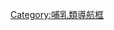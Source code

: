 {{Navbox
|name   = 馬屬
|title  = [[马属]]（包括現存種和滅絕種）
|bodyclass = hlist
|image  = 
|state  = {{{state|autocollapse}}}
|above      = †代表已[[灭绝|滅絕]]的[[物种|物種]]。
|abovestyle = color:#606060; font-size:smaller
|group1 = [[驢亞屬|<center>驢亞屬 </br>(''Asinus'')]]
|list1 = {{Navbox|subgroup
| group1     = [[非洲野驴|<center>非洲野驢</br>(''Equus africanus'')]]
| list1      =
* [[努比亞野驢|努比亞野驢(''Equus africanus africanus'')]]
* [[驴|家驢 (''Equus africanus asinus'')]]
* †[[北非野驢|北非野驢 (''Equus africanus atlanticus'')]]
* [[索馬利亞野驢|索馬利亞野驢 (''Equus africanus somaliensis'')]]
 | group2     = [[亞洲野驢|<center>亞洲野驢</br>(''Equus hemionus'')]]
 | list2      =
* [[蒙古野驢|蒙古野驢 (''Equus hemionus hemionus'')]]
* †[[敘利亞野驢|敘利亞野驢 (''Equus hemionus hemippus'')]]
* [[印度野驢|印度野驢 (''Equus hemionus khur'')]]
* [[土庫曼野驢|土庫曼野驢 (''Equus hemionus kulan'')]]
* [[波斯野驴|波斯野驢 (''Equus hemionus onager'')]]
* †[[歐洲野驢|歐洲野驢 (''Equus hemionus hydruntinus'')]]
 | group3     = [[西藏野驴|<center>西藏野驢</br>(''Equus kiang'')]]
 | list3      =
* [[西藏野驴|西部亞種 (''Equus kiang kiang'')]]
* [[西藏野驴|北部亞種 (''Equus hemionus chu'')]]
* [[西藏野驴|東部亞種 (''Equus kiang holdereri'')]]
* [[西藏野驴|南部亞種 (''Equus kiang polyodon'')]]}}
|group3 = [[斑馬|<center>斑馬 </br>(''Zebras'')]]
|list3  = {{Navbox|subgroup
| groupstyle =  background:#efefff;
| group1     = [[平原斑馬|<center>平原斑馬</br>(''Equus quagga'')]]
| list1      =
* †[[斑驢|斑驢 (''Equus quagga quagga'')]]
* [[布氏斑馬|布氏斑馬 (''Equus quagga burchellii'')]]
* [[格蘭特氏斑馬|格蘭特氏斑馬 (''Equus quagga boehmi'')]]
* [[社氏斑馬|社氏斑馬 (''Equus quagga borensis'')]]
* [[輯氏斑馬|輯氏斑馬 (''Equus quagga chapmani'')]]
* [[克氏斑馬|克氏斑馬 (''Equus quagga crawshayi'')]]
* [[塞氏斑馬|塞氏斑馬 (''Equus quagga selousi'')]]
| group2     = [[山斑马|<center>山斑馬 </br>(''Equus zebra'')]]
| list2      = 
* [[海角山斑馬|海角山斑馬 (''Equus zebra zebra'')]]
* [[哈特曼山斑馬|哈特曼山斑馬 (''Equus zebra hartmannae'')]] 
| group3     = [[细纹斑马|<center>細紋斑馬亞屬</br>(''Dolichohippus'')]]
| list3      =
* [[细纹斑马|細紋斑馬 (''Equus grevy'')]]}}
|group2 = [[馬屬|<center>馬亞屬 </br>(''Equus'')]]
|list2  = {{Navbox|subgroup
| groupwidth = 8em| groupstyle =  background:#efefff;
| group1     = [[野马|<center>野馬 </br>(''Equus ferus'')]]
| list1      =
* [[马|馬 (''Equus ferus caballus'')]]
* †[[歐洲野馬|歐洲野馬 (''Equus ferus ferus'')]]
* [[普氏野马|普氏野馬 (''Equus ferus przewalskii'')]]}}
| group4     = 史前物種
|list4 =
* †{{link-en|阿拉斯加馬|Equus alaskae}}
* †[[Equus andium]]
* †{{link-en|開普斑馬|Equus capensis}}
* †[[Equus cedralensis]]
* †[[Equus complicatus]]
* †{{link-en|墨西哥馬|Equus conversidens}}
* †[[Equus crinidens]]
* †{{link-en|康氏野驢|Equus cumminsii}}
* †[[Equus excelsus]]
* †[[Equus fraternus]]
* †[[庞马]]
* †{{link-en|育空野驢|Equus lambei}}
* †[[Equus mexicanus]]
* †[[Equus namadicus]]
* †[[Equus niobrarensis]]
* †{{link-en|加州西方野馬|Equus occidentalis}}
* †[[Equus pacificus]]
* †{{link-en|木氏馬|Equus parastylidens}}
* †[[Equus pectinatus]]''
* †{{link-en|克文馬|Equus simplicidens}}
* †[[Equus semiplicatus]]
* †{{link-en|史氏馬|Equus scotti}}
* †[[Equus sivalensis]]
* †{{link-en|古馬（Equus stenonis）|Equus stenonis}}
* †{{link-en|雲南馬|Equus yunnanensis}}
|below = 
* [[马科]]  
* {{link-en|馬的演化|Evolution of the horse}} 
* [[野马]]  
* {{link-en|馬的馴化|Domestication of the horse}}}}
<noinclude>
{{collapsible option}}
[[Category:哺乳類導航框]]
</noinclude>
